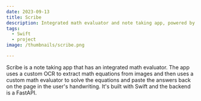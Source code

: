 ```yaml
---
date: 2023-09-13
title: Scribe
description: Integrated math evaluator and note taking app, powered by AI.
tags:
  - Swift
  - project
image: /thumbnails/scribe.png

---
```


<YouTube videoId="DToUhEmfwUI" title="Scribe" />

Scribe is a note taking app that has an integrated math evaluator. The app uses a custom OCR to extract math equations from images and then uses a custom math evaluator to solve the equations and paste the answers back on the page in the user's handwriting. It's built with Swift and the backend is a FastAPI.

